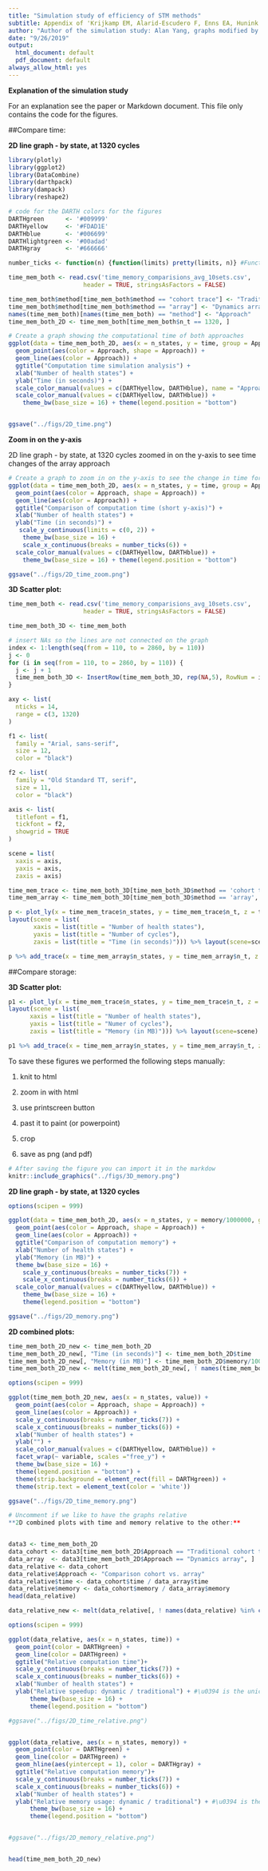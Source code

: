 ```yaml
---
title: "Simulation study of efficiency of STM methods"
subtitle: Appendix of 'Krijkamp EM, Alarid-Escudero F, Enns EA, Hunink MGM, Pechlivanoglou P, Yang, A., Jalal HJ.' **A multidimensional array representation of state-transition model** (revised, September 2019)
author: "Author of the simulation study: Alan Yang, graphs modified by Eline Krijkamp"
date: "9/26/2019"
output:
  html_document: default
  pdf_document: default
always_allow_html: yes
---
```


**Explanation of the simulation study**

For an explanation see the paper or Markdown document. This file only contains the code for the figures. 

##Compare time:

**2D line graph - by state, at 1320 cycles**

```r
library(plotly)
library(ggplot2)
library(DataCombine)
library(darthpack)
library(dampack)
library(reshape2)

# code for the DARTH colors for the figures
DARTHgreen      <- '#009999'  
DARTHyellow     <- '#FDAD1E'  
DARTHblue       <- '#006699' 
DARTHlightgreen <- '#00adad'
DARTHgray       <- '#666666'

number_ticks <- function(n) {function(limits) pretty(limits, n)} #Function for number of ticks in ggplot

time_mem_both <- read.csv('time_memory_comparisions_avg_10sets.csv', 
                     header = TRUE, stringsAsFactors = FALSE)

time_mem_both$method[time_mem_both$method == "cohort trace"] <- "Traditional cohort trace"
time_mem_both$method[time_mem_both$method == "array"] <- "Dynamics array"
names(time_mem_both)[names(time_mem_both) == "method"] <- "Approach"
time_mem_both_2D <- time_mem_both[time_mem_both$n_t == 1320, ]

# Create a graph showing the computational time of both approaches
ggplot(data = time_mem_both_2D, aes(x = n_states, y = time, group = Approach)) +
  geom_point(aes(color = Approach, shape = Approach)) +
  geom_line(aes(color = Approach)) + 
  ggtitle("Computation time simulation analysis") +
  xlab("Number of health states") + 
  ylab("Time (in seconds)") +
  scale_color_manual(values = c(DARTHyellow, DARTHblue), name = "Approaches", labels = c("Dynamics array", "Traditional cohort trace")) +
  scale_color_manual(values = c(DARTHyellow, DARTHblue)) +
    theme_bw(base_size = 16) + theme(legend.position = "bottom")


ggsave("../figs/2D_time.png")
```


**Zoom in on the y-axis**

2D line graph - by state, at 1320 cycles zoomed in on the y-axis to see time changes of the array approach
```r
# Create a graph to zoom in on the y-axis to see the change in time for the array method
ggplot(data = time_mem_both_2D, aes(x = n_states, y = time, group = Approach)) +
  geom_point(aes(color = Approach, shape = Approach)) +
  geom_line(aes(color = Approach)) + 
  ggtitle("Comparison of computation time (short y-axis)") +
  xlab("Number of health states") + 
  ylab("Time (in seconds)") +
   scale_y_continuous(limits = c(0, 2)) + 
    theme_bw(base_size = 16) +
    scale_x_continuous(breaks = number_ticks(6)) +
  scale_color_manual(values = c(DARTHyellow, DARTHblue)) +
    theme_bw(base_size = 16) + theme(legend.position = "bottom")

ggsave("../figs/2D_time_zoom.png")
```



**3D Scatter plot:**

```r
time_mem_both <- read.csv('time_memory_comparisions_avg_10sets.csv', 
                     header = TRUE, stringsAsFactors = FALSE)

time_mem_both_3D <- time_mem_both

# insert NAs so the lines are not connected on the graph
index <- 1:length(seq(from = 110, to = 2860, by = 110))
j <- 0
for (i in seq(from = 110, to = 2860, by = 110)) {
  j <- j + 1
  time_mem_both_3D <- InsertRow(time_mem_both_3D, rep(NA,5), RowNum = i + index[j])
}

axy <- list(
  nticks = 14,
  range = c(3, 1320)
)

f1 <- list(
  family = "Arial, sans-serif",
  size = 12,
  color = "black")

f2 <- list(
  family = "Old Standard TT, serif",
  size = 11,
  color = "black")

axis <- list(
  titlefont = f1,
  tickfont = f2,
  showgrid = TRUE
)

scene = list(
  xaxis = axis,
  yaxis = axis,
  zaxis = axis)

time_mem_trace <- time_mem_both_3D[time_mem_both_3D$method == 'cohort trace', ]
time_mem_array <- time_mem_both_3D[time_mem_both_3D$method == 'array', ]

p <- plot_ly(x = time_mem_trace$n_states, y = time_mem_trace$n_t, z = time_mem_trace$time, type = 'scatter3d', mode = 'lines', name = 'Traditional cohort trace', line = list(color = DARTHblue), connectgaps = FALSE) %>% layout(scene = list(yaxis=axy)) %>%
layout(scene = list(
       xaxis = list(title = "Number of health states"),
       yaxis = list(title = "Number of cycles"),
       zaxis = list(title = "Time (in seconds)"))) %>% layout(scene=scene)

p %>% add_trace(x = time_mem_array$n_states, y = time_mem_array$n_t, z = time_mem_array$time, type = 'scatter3d', mode = 'lines', name = 'Dynamics array', line = list(color = DARTHyellow), connectgaps = FALSE) 

```



##Compare storage:

**3D Scatter plot:**

```r
p1 <- plot_ly(x = time_mem_trace$n_states, y = time_mem_trace$n_t, z = time_mem_trace$memory, type = 'scatter3d', mode = 'lines', name = 'Traditional cohort trace', line = list(color = DARTHblue),  connectgaps = FALSE) %>% layout(scene = list(yaxis = axy)) %>%
layout(scene = list(
      xaxis = list(title = "Number of health states"),
      yaxis = list(title = "Numer of cycles"),
      zaxis = list(title = "Memory (in MB)"))) %>% layout(scene=scene)

p1 %>% add_trace(x = time_mem_array$n_states, y = time_mem_array$n_t, z = time_mem_array$memory, type = 'scatter3d', mode = 'lines', name = 'Dynamics array', line = list(color = DARTHyellow), connectgaps = FALSE) 

```


To save these figures we performed the following steps manually:

1. knit to html 

2. zoom in with html 

3. use printscreen button 

4. past it to paint (or powerpoint) 

5. crop 

6. save as png (and pdf) 




```r
# After saving the figure you can import it in the markdow
knitr::include_graphics("../figs/3D_memory.png")
```


**2D line graph - by state, at 1320 cycles**

```r
options(scipen = 999)

ggplot(data = time_mem_both_2D, aes(x = n_states, y = memory/1000000, group = Approach)) +
  geom_point(aes(color = Approach, shape = Approach)) +
  geom_line(aes(color = Approach)) +
  ggtitle("Comparison of computation memory") +
  xlab("Number of health states") + 
  ylab("Memory (in MB)") +
  theme_bw(base_size = 16) +
    scale_y_continuous(breaks = number_ticks(7)) +
    scale_x_continuous(breaks = number_ticks(6)) +
  scale_color_manual(values = c(DARTHyellow, DARTHblue)) +
    theme_bw(base_size = 16) + 
    theme(legend.position = "bottom")

ggsave("../figs/2D_memory.png")
```


**2D combined plots:**

```r
time_mem_both_2D_new <- time_mem_both_2D
time_mem_both_2D_new[, "Time (in seconds)"] <- time_mem_both_2D$time
time_mem_both_2D_new[, "Memory (in MB)"] <- time_mem_both_2D$memory/1000000
time_mem_both_2D_new <- melt(time_mem_both_2D_new[, ! names(time_mem_both_2D_new) %in% c("time", "memory")], id.vars = c("Approach", "n_states", "n_t"))

options(scipen = 999)

ggplot(time_mem_both_2D_new, aes(x = n_states, value)) +
  geom_point(aes(color = Approach, shape = Approach)) + 
  geom_line(aes(color = Approach)) +
  scale_y_continuous(breaks = number_ticks(7)) +
  scale_x_continuous(breaks = number_ticks(6)) +
  xlab("Number of health states") + 
  ylab("") +
  scale_color_manual(values = c(DARTHyellow, DARTHblue)) +
  facet_wrap(~ variable, scales ="free_y") +
  theme_bw(base_size = 16) + 
  theme(legend.position = "bottom") +
  theme(strip.background = element_rect(fill = DARTHgreen)) +
  theme(strip.text = element_text(color = 'white'))

ggsave("../figs/2D_time_memory.png")
```




```r
# Uncomment if we like to have the graphs relative 
**2D combined plots with time and memory relative to the other:**


data3 <- time_mem_both_2D
data_cohort <- data3[time_mem_both_2D$Approach == "Traditional cohort trace", ]
data_array  <- data3[time_mem_both_2D$Approach == "Dynamics array", ]
data_relative <- data_cohort
data_relative$Approach <- "Comparison cohort vs. array"
data_relative$time <- data_cohort$time / data_array$time
data_relative$memory <- data_cohort$memory / data_array$memory
head(data_relative)

data_relative_new <- melt(data_relative[, ! names(data_relative) %in% c("n_states", "memory")], id.vars = c("Approach", "time", "memory"))

options(scipen = 999)

ggplot(data_relative, aes(x = n_states, time)) +
  geom_point(color = DARTHgreen) + 
  geom_line(color = DARTHgreen) +
  ggtitle("Relative computation time")+
  scale_y_continuous(breaks = number_ticks(7)) +
  scale_x_continuous(breaks = number_ticks(6)) +
  xlab("Number of health states") + 
  ylab("Relative speedup: dynamic / traditional") + #\u0394 is the unicode for Delta
      theme_bw(base_size = 16) + 
      theme(legend.position = "bottom")

#ggsave("../figs/2D_time_relative.png")


ggplot(data_relative, aes(x = n_states, memory)) +
  geom_point(color = DARTHgreen) + 
  geom_line(color = DARTHgreen) +
  geom_hline(aes(yintercept = 1), color = DARTHgray) +
  ggtitle("Relative computation memory")+
  scale_y_continuous(breaks = number_ticks(7)) +
  scale_x_continuous(breaks = number_ticks(6)) +
  xlab("Number of health states") + 
  ylab("Relative memory usage: dynamic / traditional") + #\u0394 is the unicode for Delta
      theme_bw(base_size = 16) + 
      theme(legend.position = "bottom")


#ggsave("../figs/2D_memory_relative.png")


head(time_mem_both_2D_new)

```



